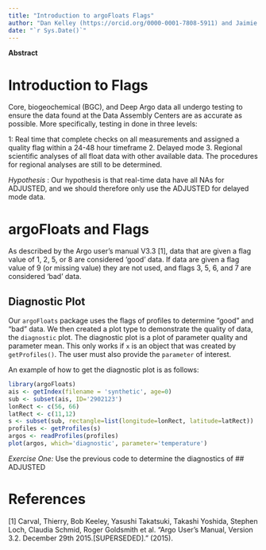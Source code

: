 ```yaml
---
title: "Introduction to argoFloats Flags"
author: "Dan Kelley (https://orcid.org/0000-0001-7808-5911) and Jaimie Harbin (https://orcid.org/0000-0003-3774-3732)"
date: "`r Sys.Date()`"
---
```


**Abstract**

# Introduction to Flags
Core, biogeochemical (BGC), and Deep Argo data all undergo testing to ensure the data found at the Data Assembly Centers are as accurate as possible. More specifically, testing in done in three levels:

1: Real time that complete checks on all measurements and assigned a quality flag within a 24-48 hour timeframe
2. Delayed mode
3. Regional scientific analyses of all float data with other available data. The procedures for regional analyses are still to be determined.

*Hypothesis* : Our hypothesis is that real-time data have all NAs for <PARAM>ADJUSTED, and we should therefore only use the <PARAM>ADJUSTED for delayed mode data.

# argoFloats and Flags

As described by the Argo user’s manual V3.3 [1], data that are given a flag value of 1, 2, 5, or 8 are considered 'good' data. If data are given a flag value of 9 (or missing value) they are not used, and flags 3, 5, 6, and 7 are considered 'bad' data. 

## Diagnostic Plot
Our `argoFloats` package uses the flags of profiles to determine "good" and "bad" data. We then created a plot type to demonstrate the quality of data, the `diagnostic` plot. The diagnostic plot is a plot of parameter quality and parameter mean. This only works if `x` is an object that was created by `getProfiles()`. The user must also provide the `parameter` of interest. 

An example of how to get the diagnostic plot is as follows:

```r
library(argoFloats)
ais <- getIndex(filename = 'synthetic', age=0)
sub <- subset(ais, ID='2902123')
lonRect <- c(56, 66)
latRect <- c(11,12)
s <- subset(sub, rectangle=list(longitude=lonRect, latitude=latRect))
profiles <- getProfiles(s)
argos <- readProfiles(profiles)
plot(argos, which='diagnostic', parameter='temperature')
```

*Exercise One:* Use the previous code to determine the diagnostics of 
## <PARAM>ADJUSTED

# References
[1] Carval, Thierry, Bob Keeley, Yasushi Takatsuki, Takashi Yoshida, Stephen Loch, Claudia Schmid, Roger Goldsmith et al. "Argo User's Manual, Version 3.2. December 29th 2015.[SUPERSEDED]." (2015).